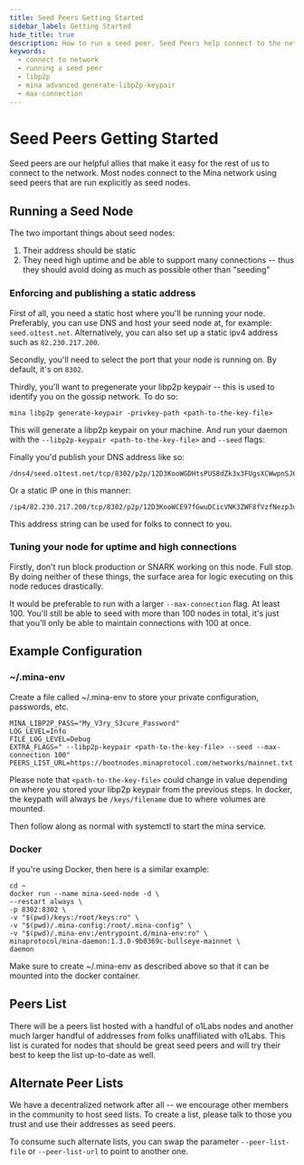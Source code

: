 ```yaml
---
title: Seed Peers Getting Started
sidebar_label: Getting Started
hide_title: true
description: How to run a seed peer. Seed Peers help connect to the network.
keywords:
  - connect to network
  - running a seed peer
  - libp2p
  - mina advanced generate-libp2p-keypair
  - max-connection
---
```



# Seed Peers Getting Started

Seed peers are our helpful allies that make it easy for the rest of us to connect to the network. Most nodes connect to the Mina network using seed peers that are run explicitly as seed nodes.

## Running a Seed Node

The two important things about seed nodes:

1. Their address should be static
2. They need high uptime and be able to support many connections -- thus they should avoid doing as much as possible other than "seeding"

### Enforcing and publishing a static address

First of all, you need a static host where you'll be running your node. Preferably, you can use DNS and host your seed node at, for example: `seed.o1test.net`. Alternatively, you can also set up a static ipv4 address such as `82.230.217.200`.

Secondly, you'll need to select the port that your node is running on. By default, it's on `8302`.

Thirdly, you'll want to pregenerate your libp2p keypair -- this is used to identify you on the gossip network. To do so:

```
mina libp2p generate-keypair -privkey-path <path-to-the-key-file>
```

This will generate a libp2p keypair on your machine.
And run your daemon with the `--libp2p-keypair <path-to-the-key-file>` and `--seed` flags:

Finally you'd publish your DNS address like so:

```
/dns4/seed.o1test.net/tcp/8302/p2p/12D3KooWGDHtsPUS8dZk3x3FUgsXCWwpnSJ6W7EwkWZKBZXczkwC
```

Or a static IP one in this manner:

```
/ip4/82.230.217.200/tcp/8302/p2p/12D3KooWCE97fGwuDCicVNK3ZWF8fVzfNezp3uGjmSc8VrRFem6a
```

This address string can be used for folks to connect to you.

### Tuning your node for uptime and high connections

Firstly, don't run block production or SNARK working on this node. Full stop. By doing neither of these things, the surface area for logic executing on this node reduces drastically.

It would be preferable to run with a larger `--max-connection` flag. At least 100. You'll still be able to seed with more than 100 nodes in total, it's just that you'll only be able to maintain connections with 100 at once.

## Example Configuration

### ~/.mina-env

Create a file called ~/.mina-env to store your private configuration, passwords, etc.

```
MINA_LIBP2P_PASS="My_V3ry_S3cure_Password"
LOG_LEVEL=Info
FILE_LOG_LEVEL=Debug
EXTRA_FLAGS=" --libp2p-keypair <path-to-the-key-file> --seed --max-connection 100"
PEERS_LIST_URL=https://bootnodes.minaprotocol.com/networks/mainnet.txt
```

Please note that `<path-to-the-key-file>` could change in value depending on where you stored your libp2p keypair from the previous steps. In docker, the keypath will always be `/keys/filename` due to where volumes are mounted.

Then follow along as normal with systemctl to start the mina service.

### Docker

If you're using Docker, then here is a similar example:

```
cd ~
docker run --name mina-seed-node -d \
--restart always \
-p 8302:8302 \
-v "$(pwd)/keys:/root/keys:ro" \
-v "$(pwd)/.mina-config:/root/.mina-config" \
-v "$(pwd)/.mina-env:/entrypoint.d/mina-env:ro" \
minaprotocol/mina-daemon:1.3.0-9b0369c-bullseye-mainnet \
daemon
```

Make sure to create ~/.mina-env as described above so that it can be mounted into the docker container.

## Peers List

There will be a peers list hosted with a handful of o1Labs nodes and another much larger handful of addresses from folks unaffiliated with o1Labs. This list is curated for nodes that should be great seed peers and will try their best to keep the list up-to-date as well.

## Alternate Peer Lists

We have a decentralized network after all -- we encourage other members in the community to host seed lists. To create a list, please talk to those you trust and use their addresses as seed peers.

To consume such alternate lists, you can swap the parameter `--peer-list-file` or `--peer-list-url` to point to another one.
